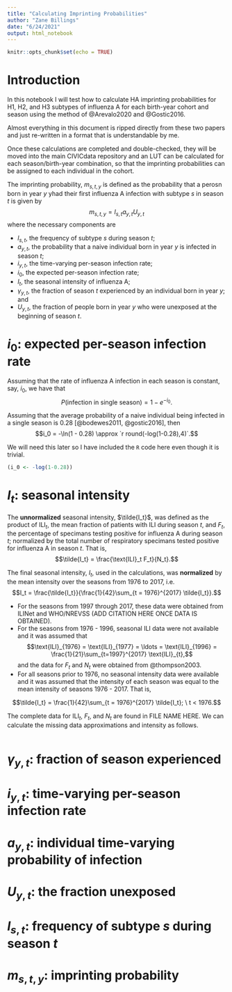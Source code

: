 ```yaml
---
title: "Calculating Imprinting Probabilities"
author: "Zane Billings"
date: "6/24/2021"
output: html_notebook
---
```


```r
knitr::opts_chunk$set(echo = TRUE)
```

# Introduction

In this notebook I will test how to calculate HA imprinting probabilities for H1, H2, and H3 subtypes of influenza A for each birth-year cohort and season using the method of @Arevalo2020 and @Gostic2016.

Almost everything in this document is ripped directly from these two papers and just re-written in a format that is understandable by me.

Once these calculations are completed and double-checked, they will be moved into the main CIVICdata repository and an LUT can be calculated for each season/birth-year combination, so that the imprinting probabilities can be assigned to each individual in the cohort.

The imprinting probability, $m_{s,t,y}$ is defined as the probability that a perosn born in year $y$ yhad their first influenza A infection with subtype $s$ in season $t$ is given by
$$m_{s,t,y} = l_{s,t} a_{y,t} U_{y,t}$$
where the necessary components are

* $l_{s,t}$, the frequency of subtype $s$ during season $t$;
* $a_{y,t}$, the probability that a naive individual born in year $y$ is infected in season $t$;
* ${i_{y,t}}$, the time-varying per-season infection rate;
* $i_0$, the expected per-season infection rate;
* $I_t$, the seasonal intensity of influenza A;
* $\gamma_{y,t}$, the fraction of season $t$ experienced by an individual born in year $y$; and
* $U_{y,t}$, the fraction of people born in year $y$ who were unexposed at the beginning of season $t$.

# $i_0$: expected per-season infection rate

Assuming that the rate of influenza A infection in each season is constant, say, $i_0$, we have that
$$P(\text{infection in single season}) = 1 - e^{-i_0}.$$

Assuming that the average probability of a naive individual being infected in a single season is $0.28$ [@bodewes2011, @gostic2016], then
$$i_0 = -\ln(1 - 0.28) \approx `r round(-log(1-0.28),4)`.$$

We will need this later so I have included the `R` code here even though it is trivial.

```r
(i_0 <- -log(1-0.28))
```

# $I_t$: seasonal intensity

The **unnormalized** seasonal intensity, $\tilde{I_t}$, was defined as the product of $\text{ILI}_t$, the mean fraction of patients with ILI during season $t$, and $F_t$, the percentage of specimans testing positive for influenza A during season $t$; normalized by the total number of respiratory specimans tested positive for influenza A in season $t$. That is,
$$\tilde{I_t} = \frac{\text{ILI}_t F_t}{N_t}.$$

The final seasonal intensity, $I_t$, used in the calculations, was **normalized** by the mean intensity over the seasons from 1976 to 2017, i.e.
$$I_t = \frac{\tilde{I_t}}{\frac{1}{42}\sum_{t = 1976}^{2017} \tilde{I_t}}.$$

* For the seasons from 1997 through 2017, these data were obtained from ILINet and WHO/NREVSS (ADD CITATION HERE ONCE DATA IS OBTAINED).
* For the seasons from 1976 - 1996, seasonal ILI data were not available and it was assumed that
$$\text{ILI}_{1976} = \text{ILI}_{1977} = \ldots = \text{ILI}_{1996} = \frac{1}{21}\sum_{t=1997}^{2017} \text{ILI}_{t},$$
and the data for $F_t$ and $N_t$ were obtained from @thompson2003.
* For all seasons prior to 1976, no seasonal intensity data were available and it was assumed that the intensity of each season was equal to the mean intensity of seasons 1976 - 2017. That is,

$$\tilde{I_t} = \frac{1}{42}\sum_{t = 1976}^{2017} \tilde{I_t}; \ t < 1976.$$

The complete data for $\text{ILI}_t$, $F_t$, and $N_t$ are found in FILE NAME HERE. We can calculate the missing data approximations and intensity as follows.

```r

```


# $\gamma_{y,t}$: fraction of season experienced

# ${i_{y,t}}$: time-varying per-season infection rate

# $a_{y,t}$: individual time-varying probability of infection

# $U_{y,t}$: the fraction unexposed

# $l_{s,t}$: frequency of subtype $s$ during season $t$

# $m_{s,t,y}$: imprinting probability